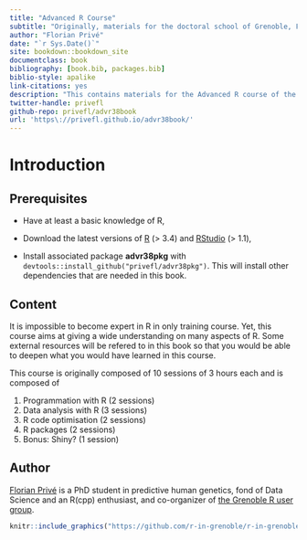 ```yaml
--- 
title: "Advanced R Course"
subtitle: "Originally, materials for the doctoral school of Grenoble, France"
author: "Florian Privé"
date: "`r Sys.Date()`"
site: bookdown::bookdown_site
documentclass: book
bibliography: [book.bib, packages.bib]
biblio-style: apalike
link-citations: yes
description: "This contains materials for the Advanced R course of the doctoral school of Grenoble, France (2018)."
twitter-handle: privefl
github-repo: privefl/advr38book
url: 'https\://privefl.github.io/advr38book/'
---
```



# Introduction {-}

## Prerequisites {-}

- Have at least a basic knowledge of R,

- Download the latest versions of [R](https://www.r-project.org/) (> 3.4) and [RStudio](https://www.rstudio.com/products/rstudio/download/#download) (> 1.1),

- Install associated package **advr38pkg** with `devtools::install_github("privefl/advr38pkg")`. This will install other dependencies that are needed in this book.

## Content {-}

It is impossible to become expert in R in only training course. Yet, this course aims at giving a wide understanding on many aspects of R. Some external resources will be refered to in this book so that you would be able to deepen what you would have learned in this course.

This course is originally composed of 10 sessions of 3 hours each and is composed of

1. Programmation with R (2 sessions)
2. Data analysis with R (3 sessions)
3. R code optimisation (2 sessions)
4. R packages (2 sessions)
5. Bonus: Shiny? (1 session)


## Author {-}

[Florian Privé](https://privefl.github.io/) is a PhD student in predictive human genetics, fond of Data Science and an R(cpp) enthusiast, and co-organizer of [the Grenoble R user group](https://r-in-grenoble.github.io/).

```r
knitr::include_graphics("https://github.com/r-in-grenoble/r-in-grenoble.github.io/raw/master/hexsticker.png")
```
